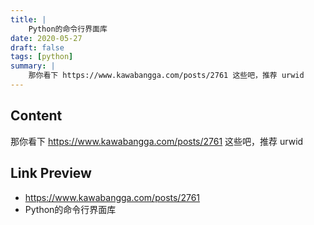 ```yaml
---
title: |
    Python的命令行界面库
date: 2020-05-27
draft: false
tags: [python]
summary: |
    那你看下 https://www.kawabangga.com/posts/2761 这些吧，推荐 urwid
---
```


## Content

那你看下 https://www.kawabangga.com/posts/2761 这些吧，推荐 urwid


## Link Preview

- https://www.kawabangga.com/posts/2761
- Python的命令行界面库
